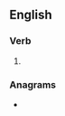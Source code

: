 ==English==

===Verb===
{{head|en|verb form}}

# {{en-past of|inverse}}

===Anagrams===
* {{anagrams|en|a=deeinrsv|inserved|venerids}}